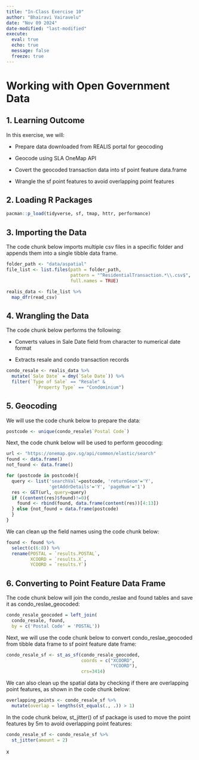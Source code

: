 ```yaml
---
title: "In-Class Exercise 10"
author: "Bhairavi Vairavelu"
date: "Nov 09 2024"
date-modified: "last-modified"
execute:
  eval: true
  echo: true
  message: false
  freeze: true
---
```


# Working with Open Government Data

## 1. Learning Outcome

In this exercise, we will:

-   Prepare data downloaded from REALIS portal for geocoding

-   Geocode using SLA OneMap API

-   Covert the geocoded transaction data into sf point feature data.frame

-   Wrangle the sf point features to avoid overlapping point features

## 2. Loading R Packages

```r
pacman::p_load(tidyverse, sf, tmap, httr, performance)
```

## 3. Importing the Data

The code chunk below imports multiple csv files in a specific folder and appends them into a single tibble data frame.

```r
folder_path <- "data/aspatial"
file_list <- list.files(path = folder_path, 
                        pattern = "^ResidentialTransaction.*\\.csv$", 
                        full.names = TRUE)

realis_data <- file_list %>%
  map_dfr(read_csv)
```

## 4. Wrangling the Data

The code chunk below performs the following:

-   Converts values in Sale Date field from character to numerical date format

-   Extracts resale and condo transaction records

```r
condo_resale <- realis_data %>%
  mutate(`Sale Date` = dmy(`Sale Date`)) %>%
  filter(`Type of Sale` == "Resale" &
           `Property Type` == "Condominium")
```

## 5. Geocoding

We will use the code chunk below to prepare the data:

```r
postcode <- unique(condo_resale$`Postal Code`)
```

Next, the code chunk below will be used to perform geocoding:

```r
url <- "https://onemap.gov.sg/api/common/elastic/search"
found <- data.frame()
not_found <- data.frame()

for (postcode in postcode){
  query <- list('searchVal'=postcode, 'returnGeom'='Y', 
                'getAddrDetails'='Y', 'pageNum'='1')
  res <- GET(url, query=query)
  if ((content(res)$found)!=0){
    found <- rbind(found, data.frame(content(res))[4:13])
  } else {not_found = data.frame(postcode)
  }
}
```

We can clean up the field names using the code chunk below:

```r
found <- found %>%
  select(c(6:8)) %>%
  rename(POSTAL = `results.POSTAL`,
         XCOORD = `results.X`,
         YCOORD = `results.Y`)
```

## 6. Converting to Point Feature Data Frame

The code chunk below will join the condo_reslae and found tables and save it as condo_reslae_geocoded:

```r
condo_resale_geocoded = left_join(
  condo_resale, found, 
  by = c('Postal Code' = 'POSTAL'))
```

Next, we will use the code chunk below to convert condo_reslae_geocoded from tibble data frame to sf point feature date frame:

```r
condo_resale_sf <- st_as_sf(condo_resale_geocoded, 
                            coords = c("XCOORD",
                                       "YCOORD"),
                            crs=3414)
```

We can also clean up the spatial data by checking if there are overlapping point features, as shown in the code chunk below:

```r
overlapping_points <- condo_resale_sf %>%
  mutate(overlap = lengths(st_equals(., .)) > 1)
```

In the code chunk below, st_jitter() of sf package is used to move the point features by 5m to avoid overlapping point features:

```r
condo_resale_sf <- condo_resale_sf %>%
  st_jitter(amount = 2)
```

x
